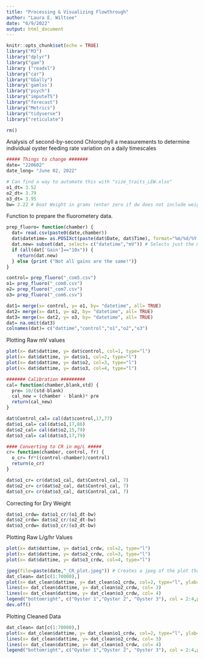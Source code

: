```yaml
---
title: "Processing & Visualizing Flowthrough"
author: "Laura E. Wiltsee"
date: "6/9/2022"
output: html_document
---
```


```r
knitr::opts_chunk$set(echo = TRUE)
library("M3")
library("dplyr")
library("gam")
library ("readxl")
library("car")
library("GGally")
library('gamlss')
library("psych")
library("imputeTS")
library("forecast")
library("Metrics")
library("tidyverse")
library("reticulate")

rm()
```

Analysis of second-by-second Chlorophyll a measurements to determine individual oyster feeding rate variation on a daily timescales

```r
##### Things to change #######
date= "220602"
date_long= "June 02, 2022"

# Can find a way to automate this with "size_traits_LEW.xlsx"
o1_dt= 3.52
o2_dt= 3.79
o3_dt= 3.95
bw= 2.22 # Boat Weight in grams (enter zero if dw does not include weigh boat)
```

Function to prepare the fluorometery data.
```r
prep_fluoro= function(chamber) {
  dat= read.csv(paste0(date,chamber))
  dat$datetime= as.POSIXct(paste(dat$Date, dat$Time), format="%m/%d/%Y %H:%M:%S")
  dat.new= subset(dat, select= c("datetime","mV")) # Selects just the mV and time
  if (all(dat['Gain']=="10x")) {
    return(dat.new)
  } else {print ("Not all gains are the same!")}
}

control= prep_fluoro("_com5.csv")
o1= prep_fluoro("_com8.csv")
o2= prep_fluoro("_com7.csv")
o3= prep_fluoro("_com6.csv")
```

```r
dat1= merge(x= control, y= o1, by= "datetime", all= TRUE)
dat2= merge(x= dat1, y= o2, by= "datetime", all= TRUE)
dat3= merge(x= dat2, y= o3, by= "datetime", all= TRUE)
dat= na.omit(dat3)
colnames(dat)= c("dattime","control","o1","o2","o3")
```

Plotting Raw mV values
```r
plot(x= dat$dattime, y= dat$control, col=1, type="l")
plot(x= dat$dattime, y= dat$o1, col=2, type="l")
plot(x= dat$dattime, y= dat$o2, col=3, type="l")
plot(x= dat$dattime, y= dat$o3, col=4, type="l")
```


```r
####### Calibration #########
cal= function(chamber,blank,std) {
  pre= 10/(std-blank)
  cal_new = (chamber - blank)* pre
  return(cal_new)
}

dat$Control_cal= cal(dat$control,17,77)
dat$o1_cal= cal(dat$o1,17,86)
dat$o2_cal= cal(dat$o2,15,79)
dat$o3_cal= cal(dat$o3,17,79)

#### Converting to CR in mg/L #####
cr= function(chamber, control, fr) {
  o_cr= fr*((control-chamber)/control)
  return(o_cr)
}

dat$o1_cr= cr(dat$o1_cal, dat$Control_cal, 7)
dat$o2_cr= cr(dat$o2_cal, dat$Control_cal, 7)
dat$o3_cr= cr(dat$o3_cal, dat$Control_cal, 7)
```

Correcting for Dry Weight
```r
dat$o1_crdw= dat$o1_cr/(o1_dt-bw)
dat$o2_crdw= dat$o2_cr/(o2_dt-bw)
dat$o3_crdw= dat$o3_cr/(o3_dt-bw)
```

Plotting Raw L/g/hr Values
```r
plot(x= dat$dattime, y= dat$o1_crdw, col=2, type="l")
plot(x= dat$dattime, y= dat$o2_crdw, col=3, type="l")
plot(x= dat$dattime, y= dat$o3_crdw, col=4, type="l")
```

```r
jpeg(file=paste(date,"_CR_plot.jpeg")) # Creates a jpeg of the plot that is updated every time
dat_clean= dat[c(1:70000),]
plot(x= dat_clean$dattime, y= dat_clean$o1_crdw, col=2, type="l", ylab= "Oyster Clearance Rate (L/h/g DW)", xlab="Time", main=paste("Oyster Clearance Rate per Gram over Time for",date_long))
lines(x= dat_clean$dattime, y= dat_clean$o2_crdw, col= 3)
lines(x= dat_clean$dattime, y= dat_clean$o3_crdw, col= 4)
legend("bottomright", c("Oyster 1","Oyster 2", "Oyster 3"), col = 2:4,pch = 16)
dev.off()
```

Plotting Cleaned Data
```r
dat_clean= dat[c(1:70000),]
plot(x= dat_clean$dattime, y= dat_clean$o1_crdw, col=2, type="l", ylab= "Oyster Clearance Rate (L/h/g DW)", xlab="Time", main=paste("Oyster Clearance Rate per Gram over Time for",date_long))
lines(x= dat_clean$dattime, y= dat_clean$o2_crdw, col= 3)
lines(x= dat_clean$dattime, y= dat_clean$o3_crdw, col= 4)
legend("bottomright", c("Oyster 1","Oyster 2", "Oyster 3"), col = 2:4,pch = 16)
```


